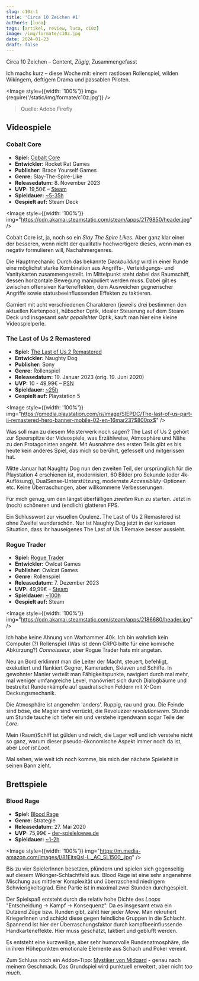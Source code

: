 ```yaml
---
slug: c10z-1
title: 'Circa 10 Zeichen #1'
authors: [luca]
tags: [artikel, review, luca, c10z]
image: /img/formate/c10z.jpg
date: 2024-01-23
draft: false
---
```



Circa 10 Zeichen – Content, _Zügig_, Zusammengefasst

Ich machs kurz – diese Woche mit: einem rastlosen Rollenspiel, wilden Wikingern, deftigem Drama und passablen Piloten.

<Image style={{width: '100%'}} img={require('/static/img/formate/c10z.jpg')} />

> Quelle: Adobe Firefly

<!--truncate-->

## Videospiele

### Cobalt Core

- **Spiel:** [Cobalt Core](https://store.steampowered.com/app/2179850/Cobalt_Core/)
- **Entwickler:** Rocket Rat Games
- **Publisher:** Brace Yourself Games
- **Genre:** Slay-The-Spire-Like
- **Releasedatum:** 8. November 2023
- **UVP:** 19,50€ – [Steam](https://store.steampowered.com/app/2179850/Cobalt_Core/)
- **Spieldauer:** [~5-35h](https://howlongtobeat.com/game/121843)
- **Gespielt auf:** Steam Deck

<Image style={{width: '100%'}} img="https://cdn.akamai.steamstatic.com/steam/apps/2179850/header.jpg" />

Cobalt Core ist, ja, noch so ein _Slay The Spire Likes_. Aber ganz klar einer der besseren, wenn nicht der qualitativ hochwertigere dieses, wenn man es negativ formulieren will, Nachahmergenres.

Die Hauptmechanik: Durch das bekannte _Deckbuilding_ wird in einer Runde eine möglichst starke Kombination aus Angriffs-, Verteidigungs- und Vanitykarten zusammengestellt. Im Mittelpunkt steht dabei das Raumschiff, dessen horizontale Bewegung manipuliert werden muss. Dabei gilt es zwischen offensiven Karteneffekten, dem Ausweichen gegnerischer Angriffe sowie statusbeeinflussenden Effekten zu taktieren.

Garniert mit acht verschiedenen Charakteren (jeweils drei bestimmen den aktuellen Kartenpool), hübscher Optik, idealer Steuerung auf dem Steam Deck und insgesamt *sehr* _gepolishter_ Optik, kauft man hier eine kleine Videospielperle.

### The Last of Us 2 Remastered

- **Spiel:** [The Last of Us 2 Remastered](https://www.playstation.com/de-de/games/the-last-of-us-part-ii-remastered/)
- **Entwickler:** Naughty Dog
- **Publisher:** Sony
- **Genre:** Rollenspiel
- **Releasedatum:** 19. Januar 2023 (orig. 19. Juni 2020)
- **UVP:** 10 - 49,99€ – [PSN](https://www.playstation.com/de-de/games/the-last-of-us-part-ii-remastered/)
- **Spieldauer:** [~25h](https://howlongtobeat.com/game/141122)
- **Gespielt auf:** Playstation 5

<Image style={{width: '100%'}} img="https://gmedia.playstation.com/is/image/SIEPDC/The-last-of-us-part-ii-remastered-hero-banner-mobile-02-en-16mar23?$800px$" />

Was soll man zu diesem Meisterwerk noch sagen? The Last of Us 2 gehört zur Speerspitze der Videospiele, was Erzählweise, Atmosphäre und Nähe zu den Protagonisten angeht. Mit Ausnahme des ersten Teils gibt es bis heute kein anderes Spiel, das mich so berührt, gefesselt und mitgerissen hat.

Mitte Januar hat Naughty Dog nun den zweiten Teil, der ursprünglich für die Playstation 4 erschienen ist, modernisiert. 60 Bilder pro Sekunde (oder 4k-Auflösung), DualSense-Unterstützung, modernste _Accessibility_-Optionen etc. Keine Überraschungen, aber willkommene Verbesserungen.

Für mich genug, um den längst überfälligen _zweiten_ Run zu starten. Jetzt in (noch) schöneren und (endlich) glatteren FPS.

Ein Schlusswort zur visuellen Opulenz. The Last of Us 2 Remastered ist ohne Zweifel wunderschön. Nur ist Naughty Dog jetzt in der kuriosen Situation, dass ihr hauseigenes The Last of Us 1 Remake besser aussieht.

### Rogue Trader

- **Spiel:** [Rogue Trader](https://store.steampowered.com/app/2186680/Warhammer_40000_Rogue_Trader/)
- **Entwickler:** Owlcat Games
- **Publisher:** Owlcat Games
- **Genre:** Rollenspiel
- **Releasedatum:** 7. Dezember 2023
- **UVP:** 49,99€ – [Steam](https://store.steampowered.com/app/2186680/Warhammer_40000_Rogue_Trader/)
- **Spieldauer:** [~100h](https://howlongtobeat.com/game/108941)
- **Gespielt auf:** Steam

<Image style={{width: '100%'}} img="https://cdn.akamai.steamstatic.com/steam/apps/2186680/header.jpg" />

Ich habe keine Ahnung von Warhammer 40k. Ich bin wahrlich kein Computer (?) Rollenspiel (Was ist denn CRPG bitte für eine komische Abkürzung?) _Connoisseur_, aber Rogue Trader hats mir angetan.

Neu an Bord erklimmt man die Leiter der Macht, steuert, befehligt, exekutiert und flankiert Gegner, Kameraden, Sklaven und Schiffe. In gewohnter Manier verteilt man Fähigkeitspunkte, navigiert durch mal mehr, mal weniger umfangreiche Level, manövriert sich durch Dialogbäume und bestreitet Rundenkämpfe auf quadratischen Feldern mit X-Com Deckungsmechanik.

Die Atmosphäre ist angenehm 'anders'. Ruppig, rau und grau. Die Feinde sind böse, die Magier sind verrückt, die Revoluzzer _revolutionieren_. Stunde um Stunde tauche ich tiefer ein und verstehe irgendwann sogar Teile der _Lore_.

Mein (Raum)Schiff ist gülden und reich, die Lager voll und ich verstehe nicht so ganz, warum dieser pseudo-ökonomische Aspekt immer noch da ist, aber _Loot ist Loot_.

Mal sehen, wie weit ich noch komme, bis mich der nächste Spielehit in seinen Bann zieht.

## Brettspiele

### Blood Rage

- **Spiel:** [Blood Rage](https://www.asmodee.de/produkte/blood-rage)
- **Genre:** Strategie
- **Releasedatum:** 27. Mai 2020
- **UVP:** 75,99€ – [der-spieleloewe.de](https://der-spieleloewe.de/produkt/blood-rage-spiel/)
- **Spieldauer:** [~1-2h](https://www.asmodee.de/produkte/blood-rage)

<Image style={{width: '100%'}} img="https://m.media-amazon.com/images/I/81EitsQsI-L._AC_SL1500_.jpg" />

Bis zu vier SpielerInnen besetzen, plündern und spielen sich gegenseitig auf diesem Wikinger-Schlachtfeld aus. Blood Rage ist eine sehr angenehme Mischung aus mittlerer Komplexität und überraschend niedrigem Schwierigkeitsgrad. Eine Partie ist in maximal zwei Stunden durchgespielt.

Der Spielspaß entsteht durch die relativ hohe Dichte des _Loops_ "Entscheidung -> Kampf -> Konsequenz". Da es insgesamt etwa ein Dutzend Züge bzw. Runden gibt, zählt hier jeder _Move_. Man rekrutiert KriegerInnen und schickt diese gegen feindliche Gruppen in die Schlacht. Spannend ist hier der Überraschungsfaktor durch kampfbeeinflussende Handkarteneffekte. Hier muss geschätzt, taktiert und geblufft werden.

Es entsteht eine kurzweilige, aber sehr humorvolle Rundenatmosphäre, die in ihren Höhepunkten emotionale Elemente aus Schach und Poker vereint.

Zum Schluss noch ein Addon-Tipp: [Mystiker von Midgard](https://der-spieleloewe.de/produkt/blood-rage-die-mystiker-von-midgard/) - genau nach meinem Geschmack. Das Grundspiel wird punktuell erweitert, aber nicht _too much_.
